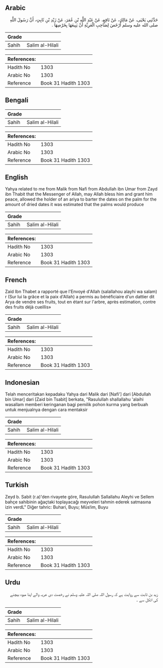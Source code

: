 ## Arabic


<div dir="rtl" lang="ar" style={{fontSize:'larger',backgroundColor:'#f8f9fa',padding:20}}>
حَدَّثَنِي يَحْيَى، عَنْ مَالِكٍ، عَنْ نَافِعٍ، عَنْ عَبْدِ اللَّهِ بْنِ عُمَرَ، عَنْ زَيْدِ بْنِ ثَابِتٍ، أَنَّ رَسُولَ اللَّهِ صلى الله عليه وسلم أَرْخَصَ لِصَاحِبِ الْعَرِيَّةِ أَنْ يَبِيعَهَا بِخَرْصِهَا ‏.‏
</div>
<div style={{backgroundColor:'#f8f9fa',padding:20, marginBottom: 10}}><table> <thead> <tr> <th>Grade</th> <th></th> </tr> </thead> <tbody> <tr><td>Sahih</td><td>Salim al-Hilali</td></tr></tbody></table><table> <thead> <tr> <th>References:</th> <th></th> </tr> </thead> <tbody><tr><td>Hadith No</td><td>1303</td></tr><tr><td>Arabic No</td><td>1303</td></tr><tr><td>Reference</td><td>Book 31 Hadith 1303</td></tr></tbody></table></div>

## Bengali


<div dir="ltr" lang="bn" style={{fontSize:'larger',backgroundColor:'#f8f9fa',padding:20}}>

</div>
<div style={{backgroundColor:'#f8f9fa',padding:20, marginBottom: 10}}><table> <thead> <tr> <th>Grade</th> <th></th> </tr> </thead> <tbody> <tr><td>Sahih</td><td>Salim al-Hilali</td></tr></tbody></table><table> <thead> <tr> <th>References:</th> <th></th> </tr> </thead> <tbody><tr><td>Hadith No</td><td>1303</td></tr><tr><td>Arabic No</td><td>1303</td></tr><tr><td>Reference</td><td>Book 31 Hadith 1303</td></tr></tbody></table></div>

## English


<div dir="ltr" lang="en" style={{fontSize:'larger',backgroundColor:'#f8f9fa',padding:20}}>
Yahya related to me from Malik from Nafi from Abdullah ibn Umar from Zayd ibn Thabit that the Messenger of Allah, may Allah bless him and grant him peace, allowed the holder of an ariya to barter the dates on the palm for the amount of dried dates it was estimated that the palms would produce
</div>
<div style={{backgroundColor:'#f8f9fa',padding:20, marginBottom: 10}}><table> <thead> <tr> <th>Grade</th> <th></th> </tr> </thead> <tbody> <tr><td>Sahih</td><td>Salim al-Hilali</td></tr></tbody></table><table> <thead> <tr> <th>References:</th> <th></th> </tr> </thead> <tbody><tr><td>Hadith No</td><td>1303</td></tr><tr><td>Arabic No</td><td>1303</td></tr><tr><td>Reference</td><td>Book 31 Hadith 1303</td></tr></tbody></table></div>

## French


<div dir="ltr" lang="fr" style={{fontSize:'larger',backgroundColor:'#f8f9fa',padding:20}}>
Zaid Ibn Thabet a rapporté que l'Envoyé d'Allah (salallahou alayhi wa salam) r (Sur lui la grâce et la paix d'Allah) a permis au bénéficiaire d'un dattier dit Arya de vendre ses fruits, tout en étant sur l'arbre, après estimation, contre des fruits déjà cueillis»
</div>
<div style={{backgroundColor:'#f8f9fa',padding:20, marginBottom: 10}}><table> <thead> <tr> <th>Grade</th> <th></th> </tr> </thead> <tbody> <tr><td>Sahih</td><td>Salim al-Hilali</td></tr></tbody></table><table> <thead> <tr> <th>References:</th> <th></th> </tr> </thead> <tbody><tr><td>Hadith No</td><td>1303</td></tr><tr><td>Arabic No</td><td>1303</td></tr><tr><td>Reference</td><td>Book 31 Hadith 1303</td></tr></tbody></table></div>

## Indonesian


<div dir="ltr" lang="id" style={{fontSize:'larger',backgroundColor:'#f8f9fa',padding:20}}>
Telah menceritakan kepadaku Yahya dari Malik dari [Nafi'] dari [Abdullah bin Umar] dari [Zaid bin Tsabit] berkata, "Rasulullah shallallahu 'alaihi wasallam memberi keringanan bagi pemilik pohon kurma yang berbuah untuk menjualnya dengan cara mentaksir
</div>
<div style={{backgroundColor:'#f8f9fa',padding:20, marginBottom: 10}}><table> <thead> <tr> <th>Grade</th> <th></th> </tr> </thead> <tbody> <tr><td>Sahih</td><td>Salim al-Hilali</td></tr></tbody></table><table> <thead> <tr> <th>References:</th> <th></th> </tr> </thead> <tbody><tr><td>Hadith No</td><td>1303</td></tr><tr><td>Arabic No</td><td>1303</td></tr><tr><td>Reference</td><td>Book 31 Hadith 1303</td></tr></tbody></table></div>

## Turkish


<div dir="ltr" lang="tr" style={{fontSize:'larger',backgroundColor:'#f8f9fa',padding:20}}>
Zeyd b. Sabit (r.a)'den rivayete göre, Rasulullah Sallallahu Aleyhi ve Sellem bahçe sahibinin ağaçtaki toplayacağı meyveleri tahmin ederek satmasına izin verdL" Diğer tahric: Buhari, Buyu; Müs!im, Buyu
</div>
<div style={{backgroundColor:'#f8f9fa',padding:20, marginBottom: 10}}><table> <thead> <tr> <th>Grade</th> <th></th> </tr> </thead> <tbody> <tr><td>Sahih</td><td>Salim al-Hilali</td></tr></tbody></table><table> <thead> <tr> <th>References:</th> <th></th> </tr> </thead> <tbody><tr><td>Hadith No</td><td>1303</td></tr><tr><td>Arabic No</td><td>1303</td></tr><tr><td>Reference</td><td>Book 31 Hadith 1303</td></tr></tbody></table></div>

## Urdu


<div dir="rtl" lang="ur" style={{fontSize:'larger',backgroundColor:'#f8f9fa',padding:20}}>
زید بن ثابت سے روایت ہے کہ رسول اللہ صلی اللہ علیہ وسلم نے رخصت دی عریہ والے اپنا میوہ بیچنے کی اٹکل سے ۔
</div>
<div style={{backgroundColor:'#f8f9fa',padding:20, marginBottom: 10}}><table> <thead> <tr> <th>Grade</th> <th></th> </tr> </thead> <tbody> <tr><td>Sahih</td><td>Salim al-Hilali</td></tr></tbody></table><table> <thead> <tr> <th>References:</th> <th></th> </tr> </thead> <tbody><tr><td>Hadith No</td><td>1303</td></tr><tr><td>Arabic No</td><td>1303</td></tr><tr><td>Reference</td><td>Book 31 Hadith 1303</td></tr></tbody></table></div>